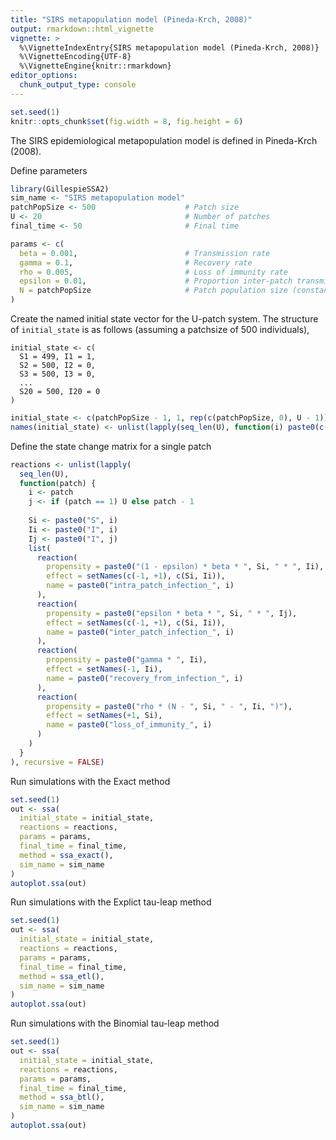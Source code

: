 ```yaml
---
title: "SIRS metapopulation model (Pineda-Krch, 2008)"
output: rmarkdown::html_vignette
vignette: >
  %\VignetteIndexEntry{SIRS metapopulation model (Pineda-Krch, 2008)}
  %\VignetteEncoding{UTF-8}
  %\VignetteEngine{knitr::rmarkdown}
editor_options: 
  chunk_output_type: console
---
```


<!-- github markdown built using 
rmarkdown::render("vignettes/epi_chain.Rmd", output_format = "github_document")
-->

```r
set.seed(1)
knitr::opts_chunk$set(fig.width = 8, fig.height = 6)
```

The SIRS epidemiological metapopulation model is defined in Pineda-Krch (2008).

Define parameters
```r
library(GillespieSSA2)
sim_name <- "SIRS metapopulation model"
patchPopSize <- 500                    # Patch size
U <- 20                                # Number of patches
final_time <- 50                       # Final time

params <- c(
  beta = 0.001,                        # Transmission rate
  gamma = 0.1,                         # Recovery rate
  rho = 0.005,                         # Loss of immunity rate
  epsilon = 0.01,                      # Proportion inter-patch transmissions
  N = patchPopSize                     # Patch population size (constant)
) 
```

Create the named initial state vector for the U-patch system. The structure of
`initial_state` is as follows (assuming a patchsize of 500 individuals),
```
initial_state <- c(
  S1 = 499, I1 = 1, 
  S2 = 500, I2 = 0,
  S3 = 500, I3 = 0, 
  ... 
  S20 = 500, I20 = 0
)
```
```r
initial_state <- c(patchPopSize - 1, 1, rep(c(patchPopSize, 0), U - 1))
names(initial_state) <- unlist(lapply(seq_len(U), function(i) paste0(c("S", "I"), i)))
```

Define the state change matrix for a single patch
```r
reactions <- unlist(lapply(
  seq_len(U),
  function(patch) {
    i <- patch
    j <- if (patch == 1) U else patch - 1
    
    Si <- paste0("S", i)
    Ii <- paste0("I", i)
    Ij <- paste0("I", j)
    list(
      reaction(
        propensity = paste0("(1 - epsilon) * beta * ", Si, " * ", Ii), 
        effect = setNames(c(-1, +1), c(Si, Ii)),
        name = paste0("intra_patch_infection_", i)
      ),
      reaction(
        propensity = paste0("epsilon * beta * ", Si, " * ", Ij),
        effect = setNames(c(-1, +1), c(Si, Ii)),
        name = paste0("inter_patch_infection_", i)
      ), 
      reaction(
        propensity = paste0("gamma * ", Ii),
        effect = setNames(-1, Ii),
        name = paste0("recovery_from_infection_", i)
      ),
      reaction(
        propensity = paste0("rho * (N - ", Si, " - ", Ii, ")"),
        effect = setNames(+1, Si),
        name = paste0("loss_of_immunity_", i)
      )
    )
  }
), recursive = FALSE)
```

Run simulations with the Exact method
```r
set.seed(1)
out <- ssa(
  initial_state = initial_state,
  reactions = reactions,
  params = params,
  final_time = final_time,
  method = ssa_exact(),
  sim_name = sim_name
) 
autoplot.ssa(out)
```

Run simulations with the Explict tau-leap method
```r
set.seed(1)
out <- ssa(
  initial_state = initial_state,
  reactions = reactions,
  params = params,
  final_time = final_time,
  method = ssa_etl(),
  sim_name = sim_name
) 
autoplot.ssa(out)
```

Run simulations with the Binomial tau-leap method
```r
set.seed(1)
out <- ssa(
  initial_state = initial_state,
  reactions = reactions,
  params = params,
  final_time = final_time,
  method = ssa_btl(),
  sim_name = sim_name
) 
autoplot.ssa(out)
```
